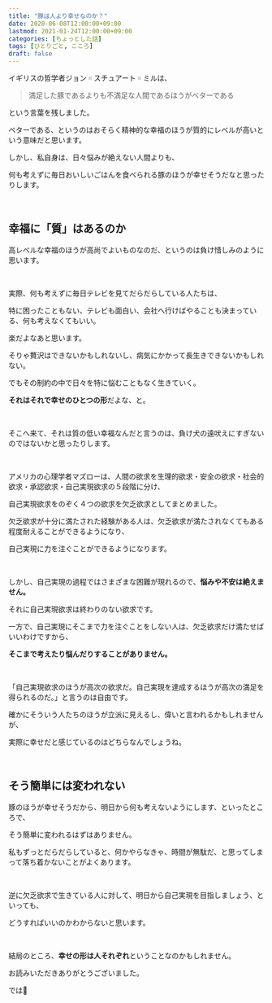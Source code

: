 ```yaml
---
title: "豚は人より幸せなのか？"
date: 2020-06-08T12:00:00+09:00
lastmod: 2021-01-24T12:00:00+09:00
categories: [ちょっとした話]
tags: [ひとりごと, こころ]
draft: false
---
```


イギリスの哲学者ジョン゠スチュアート゠ミルは、

> 満足した豚であるよりも不満足な人間であるほうがベターである

という言葉を残しました。

ベターである、というのはおそらく精神的な幸福のほうが質的にレベルが高いという意味だと思います。

<!--more-->

しかし、私自身は、日々悩みが絶えない人間よりも、

何も考えずに毎日おいしいごはんを食べられる豚のほうが幸せそうだなと思ったりします。

<br/>

## 幸福に「質」はあるのか

高レベルな幸福のほうが高尚でよいものなのだ、というのは負け惜しみのように思います。

<br/>

実際、何も考えずに毎日テレビを見てだらだらしている人たちは、

特に困ったこともない、テレビも面白い、会社へ行けばやることも決まっている、何も考えなくてもいい。

楽だよなあと思います。

そりゃ贅沢はできないかもしれないし、病気にかかって長生きできないかもしれない。

でもその制約の中で日々を特に悩むこともなく生きていく。

**それはそれで幸せのひとつの形**だよな、と。

<br/>

そこへ来て、それは質の低い幸福なんだと言うのは、負け犬の遠吠えにすぎないのではないかと思ったりします。

<br/>

アメリカの心理学者マズローは、人間の欲求を生理的欲求・安全の欲求・社会的欲求・承認欲求・自己実現欲求の５段階に分け、

自己実現欲求をのぞく４つの欲求を欠乏欲求としてまとめました。

欠乏欲求が十分に満たされた経験がある人は、欠乏欲求が満たされなくてもある程度耐えることができるようになり、

自己実現に力を注ぐことができるようになります。

<br/>

しかし、自己実現の過程ではさまざまな困難が現れるので、**悩みや不安は絶えません。**

それに自己実現欲求は終わりのない欲求です。

一方で、自己実現にそこまで力を注ぐことをしない人は、欠乏欲求だけ満たせばいいわけですから、

**そこまで考えたり悩んだりすることがありません。**

<br/>

「自己実現欲求のほうが高次の欲求だ。自己実現を達成するほうが高次の満足を得られるのだ。」と言うのは自由です。

確かにそういう人たちのほうが立派に見えるし、偉いと言われるかもしれませんが、

実際に幸せだと感じているのはどちらなんでしょうね。

<relpos link="raku-fujiyu" />

<br/>

## そう簡単には変われない

豚のほうが幸せそうだから、明日から何も考えないようにします、といったところで、

そう簡単に変われるはずはありません。

私もずっとだらだらしていると、何かやらなきゃ、時間が無駄だ、と思ってしまって落ち着かないことがよくあります。

<br/>

逆に欠乏欲求で生きている人に対して、明日から自己実現を目指しましょう、といっても、

どうすればいいのかわからないと思います。

<br/>

結局のところ、**幸せの形は人それぞれ**ということなのかもしれません。

<relpos link="tayose" />

お読みいただきありがとうございました。

では👋
